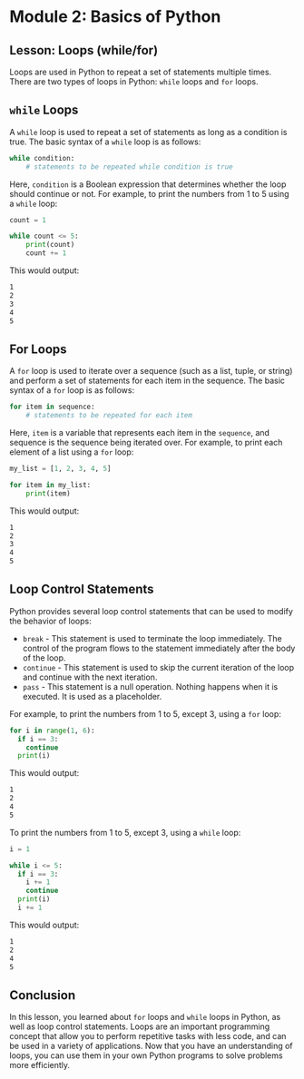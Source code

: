 # Module 2: Basics of Python

## Lesson: Loops (while/for)

Loops are used in Python to repeat a set of statements multiple times. There are two types of loops in Python: `while` loops and `for` loops.

## `while` Loops

A `while` loop is used to repeat a set of statements as long as a condition is true. The basic syntax of a `while` loop is as follows:

```python
while condition:
    # statements to be repeated while condition is true
```

Here, `condition` is a Boolean expression that determines whether the loop should continue or not. For example, to print the numbers from 1 to 5 using a `while` loop:

```python
count = 1

while count <= 5:
    print(count)
    count += 1
```

This would output:

```txt
1
2
3
4
5
```

## For Loops

A `for` loop is used to iterate over a sequence (such as a list, tuple, or string) and perform a set of statements for each item in the sequence. The basic syntax of a `for` loop is as follows:

```python
for item in sequence:
    # statements to be repeated for each item
```

Here, `item` is a variable that represents each item in the `sequence`, and sequence is the sequence being iterated over. For example, to print each element of a list using a `for` loop:

```python
my_list = [1, 2, 3, 4, 5]

for item in my_list:
    print(item)
```

This would output:

```txt
1
2
3
4
5
```

## Loop Control Statements

Python provides several loop control statements that can be used to modify the behavior of loops:

- `break` - This statement is used to terminate the loop immediately. The control of the program flows to the statement immediately after the body of the loop.
- `continue` - This statement is used to skip the current iteration of the loop and continue with the next iteration.
- `pass` - This statement is a null operation. Nothing happens when it is executed. It is used as a placeholder.

For example, to print the numbers from 1 to 5, except 3, using a `for` loop:

```python
for i in range(1, 6):
  if i == 3:
    continue
  print(i)
```

This would output:

```txt
1
2
4
5
```

To print the numbers from 1 to 5, except 3, using a `while` loop:

```python
i = 1

while i <= 5:
  if i == 3:
    i += 1
    continue
  print(i)
  i += 1
```

This would output:

```txt
1
2
4
5
```

## Conclusion

In this lesson, you learned about `for` loops and `while` loops in Python, as well as loop control statements. Loops are an important programming concept that allow you to perform repetitive tasks with less code, and can be used in a variety of applications. Now that you have an understanding of loops, you can use them in your own Python programs to solve problems more efficiently.
